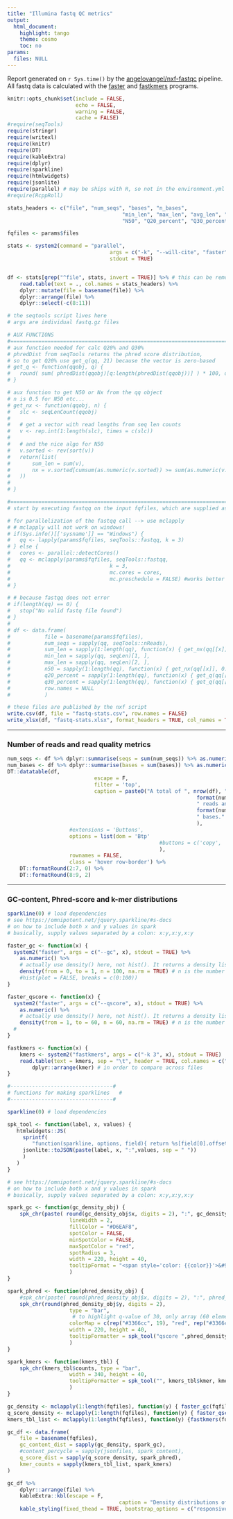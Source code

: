 ```yaml
---
title: "Illumina fastq QC metrics"
output:
  html_document:
    highlight: tango
    theme: cosmo
    toc: no
params:
  files: NULL
---
```


Report generated on `r Sys.time()` by the [angelovangel/nxf-fastqc](https://github.com/angelovangel/nxf-fastqc) pipeline. All fastq data is calculated with the [faster](https://github.com/angelovangel/faster) and [fastkmers](https://github.com/angelovangel/fastkmers) programs.


```r
knitr::opts_chunk$set(include = FALSE, 
                      echo = FALSE, 
                      warning = FALSE, 
                      cache = FALSE)
#require(seqTools)
require(stringr)
require(writexl)
require(knitr)
require(DT)
require(kableExtra)
require(dplyr)
require(sparkline)
require(htmlwidgets)
require(jsonlite)
require(parallel) # may be ships with R, so not in the environment.yml
#require(RcppRoll)
```

```r

stats_headers <- c("file", "num_seqs", "bases", "n_bases", 
									 "min_len", "max_len", "avg_len", "Q1", "Q2", "Q3", 
									 "N50", "Q20_percent", "Q30_percent")

fqfiles <- params$files

stats <- system2(command = "parallel", 
								 args = c("-k", "--will-cite", "faster", "-t", ":::", fqfiles), 
								 stdout = TRUE)


df <- stats[grep("^file", stats, invert = TRUE)] %>% # this can be removed if the -ts option in faster is used
	read.table(text = ., col.names = stats_headers) %>% 
	dplyr::mutate(file = basename(file)) %>% 
	dplyr::arrange(file) %>%
	dplyr::select(-c(8:11))

# the seqtools script lives here
# args are individual fastq.gz files

# AUX FUNCTIONS
#=======================================================================
# aux function needed for calc Q20% and Q30%
# phredDist from seqTools returns the phred score distribution, 
# so to get Q20% use get_q(qq, 21) because the vector is zero-based
# get_q <- function(qqobj, q) {
# 	round( sum( phredDist(qqobj)[q:length(phredDist(qqobj))] ) * 100, digits = 2)
# }

# aux function to get N50 or Nx from the qq object
# n is 0.5 for N50 etc...
# get_nx <- function(qqobj, n) {
# 	slc <- seqLenCount(qqobj)
# 	
# 	# get a vector with read lengths from seq len counts
# 	v <- rep.int(1:length(slc), times = c(slc))
# 	
# 	# and the nice algo for N50
# 	v.sorted <- rev(sort(v))
# 	return(list(
# 		sum_len = sum(v),
# 		nx = v.sorted[cumsum(as.numeric(v.sorted)) >= sum(as.numeric(v.sorted)) * n][1]
# 	))
# 	
# }

#=======================================================================
# start by executing fastqq on the input fqfiles, which are supplied as params by the calling script

# for parallelization of the fastqq call --> use mclapply
# # mclapply will not work on windows!
# if(Sys.info()[['sysname']] == "Windows") {
# 	qq <- lapply(params$fqfiles, seqTools::fastqq, k = 3)
# } else {
# 	cores <- parallel::detectCores()
# 	qq <- mclapply(params$fqfiles, seqTools::fastqq, 
# 								 k = 3, 
# 								 mc.cores = cores, 
# 								 mc.preschedule = FALSE) #works better on the workstation
# }

# # because fastqq does not error
# if(length(qq) == 0) {
# 	stop("No valid fastq file found")
# }
# 
# df <-	data.frame(
# 			file = basename(params$fqfiles),
# 			num_seqs = sapply(qq, seqTools::nReads),
# 			sum_len = sapply(1:length(qq), function(x) { get_nx(qq[[x]], 0.5)$sum_len } ), # total nucleotides
# 			min_len = sapply(qq, seqLen)[1, ],
# 			max_len = sapply(qq, seqLen)[2, ],
# 			n50 = sapply(1:length(qq), function(x) { get_nx(qq[[x]], 0.5)$nx } ),
# 			q20_percent = sapply(1:length(qq), function(x) { get_q(qq[[x]], 21) } ),
# 			q30_percent = sapply(1:length(qq), function(x) { get_q(qq[[x]], 31) } ),
# 			row.names = NULL
# 			)

# these files are published by the nxf script
write.csv(df, file = "fastq-stats.csv", row.names = FALSE)
write_xlsx(df, "fastq-stats.xlsx", format_headers = TRUE, col_names = TRUE)

```

***

### Number of reads and read quality metrics

```r
num_seqs <- df %>% dplyr::summarise(seqs = sum(num_seqs)) %>% as.numeric()
num_bases <- df %>% dplyr::summarise(bases = sum(bases)) %>% as.numeric()
DT::datatable(df, 
							escape = F,
							filter = 'top', 
							caption = paste0("A total of ", nrow(df), " fastq files with ", 
															 format(num_seqs, big.mark = ","), 
															 " reads and ", 
															 format(num_bases, big.mark = ","), 
															 " bases."
															 ),
					#extensions = 'Buttons', 
					options = list(dom = 'Btp'
												 #buttons = c('copy', 'csv', 'excel')
												 ), 
					rownames = FALSE, 
					class = 'hover row-border') %>%
	DT::formatRound(2:7, 0) %>%
	DT::formatRound(8:9, 2)

```

***

### GC-content, Phred-score and k-mer distributions
```r
sparkline(0) # load dependencies
# see https://omnipotent.net/jquery.sparkline/#s-docs
# on how to include both x and y values in spark
# basically, supply values separated by a colon: x:y,x:y,x:y

faster_gc <- function(x) {
  system2("faster", args = c("--gc", x), stdout = TRUE) %>%
    as.numeric() %>%
    # actually use density() here, not hist(). It returns a density list object with x and y, x is fixed from 1 to 100
    density(from = 0, to = 1, n = 100, na.rm = TRUE) # n is the number of equally spaced points at which the density is to be estimated.
    #hist(plot = FALSE, breaks = c(0:100))
}

faster_qscore <- function(x) {
  system2("faster", args = c("--qscore", x), stdout = TRUE) %>%
    as.numeric() %>%
    # actually use density() here, not hist(). It returns a density list object with x and y, x is fixed from 1 to 50
    density(from = 1, to = 60, n = 60, na.rm = TRUE) # n is the number of equally spaced points at which the density is to be estimated.
  #
}

fastkmers <- function(x) {
	kmers <- system2("fastkmers", args = c("-k 3", x), stdout = TRUE)
	read.table(text = kmers, sep = "\t", header = TRUE, col.names = c("kmer", "counts")) %>%
		dplyr::arrange(kmer) # in order to compare across files
}

#---------------------------------#
# functions for making sparklines	#
#---------------------------------#

sparkline(0) # load dependencies

spk_tool <- function(label, x, values) {
   htmlwidgets::JS(
     sprintf(
 		"function(sparkline, options, field){ return %s[field[0].offset]; }",
     jsonlite::toJSON(paste(label, x, ":",values, sep = " "))
     )
   )
}

# see https://omnipotent.net/jquery.sparkline/#s-docs
# on how to include both x and y values in spark
# basically, supply values separated by a colon: x:y,x:y,x:y

spark_gc <- function(gc_density_obj) {
	spk_chr(paste( round(gc_density_obj$x, digits = 2), ":", gc_density_obj$y, sep = "" ), 
					lineWidth = 2,
					fillColor = "#D6EAF8",
					spotColor = FALSE,
					minSpotColor = FALSE,
					maxSpotColor = "red",
					spotRadius = 3,
					width = 220, height = 40,
					tooltipFormat = "<span style='color: {{color}}'>&#9679;</span> {{prefix}}avg GC% {{x}} {{suffix}}</span>"
					)
}

spark_phred <- function(phred_density_obj) {
	#spk_chr(paste( round(phred_density_obj$x, digits = 2), ":", phred_density_obj$y, sep = ""),
	spk_chr(round(phred_density_obj$y, digits = 2), 
					type = "bar",
					 # to highlight q-value of 30, only array (60 elements) seems to work, don't know how to pass range map here
					colorMap = c(rep("#3366cc", 19), "red", rep("#3366cc", 9), "red", rep("#3366cc", 30)),
					width = 220, height = 40,
					tooltipFormatter = spk_tool("qscore ",phred_density_obj$x, round(phred_density_obj$y, 2))
					)
}

spark_kmers <- function(kmers_tbl) {
	spk_chr(kmers_tbl$counts, type = "bar", 
					width = 340, height = 40,
					tooltipFormatter = spk_tool("", kmers_tbl$kmer, kmers_tbl$counts)
					)
}

gc_density <- mclapply(1:length(fqfiles), function(y) { faster_gc(fqfiles[y]) })
q_score_density <- mclapply(1:length(fqfiles), function(y) { faster_qscore(fqfiles[y]) })
kmers_tbl_list <- mclapply(1:length(fqfiles), function(y) {fastkmers(fqfiles[y]) })

gc_df <- data.frame(
	file = basename(fqfiles),
	gc_content_dist = sapply(gc_density, spark_gc),
	#content_percycle = sapply(jsonfiles, spark_content),
	q_score_dist = sapply(q_score_density, spark_phred),
	kmer_counts = sapply(kmers_tbl_list, spark_kmers)
)

gc_df %>%
	dplyr::arrange(file) %>%
	kableExtra::kbl(escape = F, 
									caption = "Density distributions of GC-content and 'mean' q-score. The q-scores 20 and 30 are in red, k-mer = 3.") %>%
	kable_styling(fixed_thead = TRUE, bootstrap_options = c("responsive"))

```


